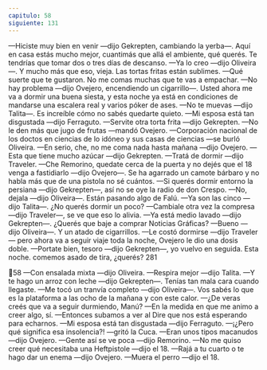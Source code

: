 ```yaml
---
capitulo: 58
siguiente: 131
---
```


—Hiciste muy bien en venir —dijo Gekrepten, cambiando la yerba—. Aquí en
casa estás mucho mejor, cuantimás que allá el ambiente, qué querés. Te tendrías
que tomar dos o tres días de descanso.
—Ya lo creo —dijo Oliveira—. Y mucho más que eso, vieja. Las tortas fritas
están sublimes.
—Qué suerte que te gustaron. No me comas muchas que te vas a empachar.
—No hay problema —dijo Ovejero, encendiendo un cigarrillo—. Usted ahora
me va a dormir una buena siesta, y esta noche ya está en condiciones de
mandarse una escalera real y varios póker de ases.
—No te muevas —dijo Talita—. Es increíble cómo no sabés quedarte quieto.
—Mi esposa está tan disgustada —dijo Ferraguto.
—Servite otra torta frita —dijo Gekrepten.
—No le den más que jugo de frutas —mandó Ovejero.
—Corporación nacional de los doctos en ciencias de lo idóneo y sus casas de
ciencias —se burló Oliveira.
—En serio, che, no me coma nada hasta mañana —dijo Ovejero.
—Esta que tiene mucho azúcar —dijo Gekrepten.
—Tratá de dormir —dijo Traveler.
—Che Remorino, quedate cerca de la puerta y no dejés que el 18 venga a
fastidiarlo —dijo Ovejero—. Se ha agarrado un camote bárbaro y no habla más
que de una pistola no sé cuántos.
—Si querés dormir entorno la persiana —dijo Gekrepten—, así no se oye la
radio de don Crespo.
—No, dejala —dijo Oliveira—. Están pasando algo de Falú.
—Ya son las cinco —dijo Talita—. ¿No querés dormir un poco?
—Cambiale otra vez la compresa —dijo Traveler—, se ve que eso lo alivia.
—Ya está medio lavado —dijo Gekrepten—. ¿Querés que baje a comprar
Noticias Gráficas?
—Bueno —dijo Oliveira—. Y un atado de cigarrillos.
—Le costó dormirse —dijo Traveler— pero ahora va a seguir viaje toda la
noche, Ovejero le dio una dosis doble.
—Portate bien, tesoro —dijo Gekrepten—, yo vuelvo en seguida. Esta noche.
comemos asado de tira, ¿querés?
281

58
—Con ensalada mixta —dijo Oliveira.
—Respira mejor —dijo Talita.
—Y te hago un arroz con leche —dijo Gekrepten—. Tenías tan mala cara
cuando llegaste.
—Me tocó un tranvía completo —dijo Oliveira—. Vos sabés lo que es la
plataforma a las ocho de la mañana y con este calor.
—¿De veras creés que va a seguir durmiendo, Manú?
—En la medida en que me animo a creer algo, sí.
—Entonces subamos a ver al Dire que nos está esperando para echarnos.
—Mi esposa está tan disgustada —dijo Ferraguto.
—¡¿Pero qué significa esa insolencia?! —gritó la Cuca.
—Eran unos tipos macanudos —dijo Ovejero.
—Gente así se ve poca —dijo Remorino.
—No me quiso creer qué necesitaba una Heftpistole —dijo el 18.
—Rajá a tu cuarto o te hago dar un enema —dijo Ovejero.
—Muera el perro —dijo el 18.
